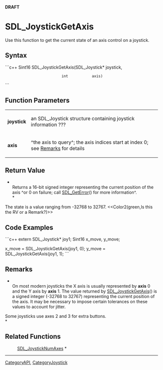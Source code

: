 <!-- pragma section-numbers off -->
<!-- pragma disable-camelcase -->
'''DRAFT'''

= SDL_JoystickGetAxis =
Use this function to get the current state of an axis control on a joystick.


== Syntax ==
```c++
Sint16 SDL_JoystickGetAxis(SDL_Joystick* joystick,
                           int           axis)
```

== Function Parameters ==
{|
|'''joystick'''
|an SDL_Joystick structure containing joystick information ???
|-
|'''axis'''
|^the axis to query^; the axis indices start at index 0; see [[#Remarks|Remarks]] for details
|}

== Return Value ==
*<br/>Returns a 16-bit signed integer representing the current position of the axis ^or 0 on failure; call [[SDL_GetError]]() for more information^.<br/>*

The state is a value ranging from -32768 to 32767. <<Color2(green,Is this the RV or a Remark?)>>

== Code Examples ==
```c++
extern SDL_Joystick* joy1;
Sint16 x_move, y_move;

x_move = SDL_JoystickGetAxis(joy1, 0);
y_move = SDL_JoystickGetAxis(joy1, 1);
```

== Remarks ==
*<br/>On most modern joysticks the X axis is usually represented by '''axis''' 0 and the Y axis by '''axis''' 1. The value returned by [[SDL_JoystickGetAxis]]() is a signed integer (-32768 to 32767) representing the current position of the axis.  It may be necessary to impose certain tolerances on these values to account for jitter.

Some joysticks use axes 2 and 3 for extra buttons.<br/>*

== Related Functions ==
:[[SDL_JoystickNumAxes]] *

----
[[CategoryAPI]], [[CategoryJoystick]]
